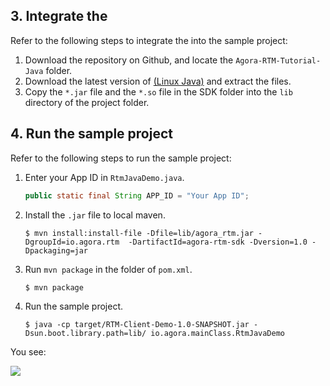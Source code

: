 <PlatformWrapper platform="linux-java">


## 3. Integrate the <Vg k="MESS_SDK" />

Refer to the following steps to integrate the <Vg k="MESS_SDK" /> into the sample project:

1. Download the [<Vg k="SIG" />](https://github.com/AgoraIO/RTM) repository on Github, and locate the `Agora-RTM-Tutorial-Java` folder.
2.  Download the latest version of [<Vg k="MESS_SDK" /> (Linux Java)](../reference/downloads) and extract the files.
3. Copy the `*.jar` file and the `*.so` file in the SDK folder into the `lib` directory of the project folder.

## 4. Run the sample project

Refer to the following steps to run the sample project:

1. Enter your App ID in `RtmJavaDemo.java`.

    ```java
    public static final String APP_ID = "Your App ID";
	```

2. Install the `.jar` file to local maven.

    ```shell
    $ mvn install:install-file -Dfile=lib/agora_rtm.jar -DgroupId=io.agora.rtm  -DartifactId=agora-rtm-sdk -Dversion=1.0 -Dpackaging=jar
	```

3. Run `mvn package` in the folder of `pom.xml`.

    ```shell
    $ mvn package
	```

4. Run the sample project.

    ```shell
    $ java -cp target/RTM-Client-Demo-1.0-SNAPSHOT.jar -Dsun.boot.library.path=lib/ io.agora.mainClass.RtmJavaDemo
	```
You see:

![](https://web-cdn.agora.io/docs-files/1619686748194)

</PlatformWrapper>